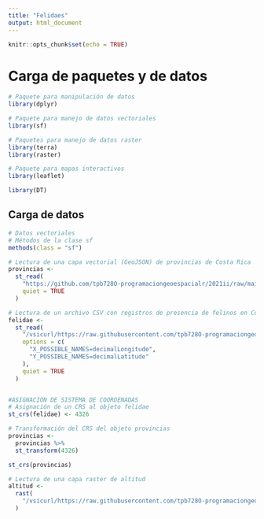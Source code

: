 ```yaml
---
title: "Felidaes"
output: html_document
---
```


```r
knitr::opts_chunk$set(echo = TRUE)
```

# Carga de paquetes y de datos
```r
# Paquete para manipulación de datos
library(dplyr)

# Paquete para manejo de datos vectoriales
library(sf)

# Paquetes para manejo de datos raster
library(terra)
library(raster)

# Paquete para mapas interactivos
library(leaflet)

library(DT)

```

## Carga de datos

```r
# Datos vectoriales
# Métodos de la clase sf
methods(class = "sf")

# Lectura de una capa vectorial (GeoJSON) de provincias de Costa Rica
provincias <-
  st_read(
    "https://github.com/tpb728O-programaciongeoespacialr/2021ii/raw/main/datos/ign/delimitacion-territorial-administrativa/provincias.geojson",
    quiet = TRUE
  )

# Lectura de un archivo CSV con registros de presencia de felinos en Costa Rica
felidae <-
  st_read(
    "/vsicurl/https://raw.githubusercontent.com/tpb728O-programaciongeoespacialr/2021ii/main/datos/gbif/felidae.csv",
    options = c(
      "X_POSSIBLE_NAMES=decimalLongitude",
      "Y_POSSIBLE_NAMES=decimalLatitude"
    ),
    quiet = TRUE
  )


#ASIGNACION DE SISTEMA DE COORDENADAS
# Asignación de un CRS al objeto felidae
st_crs(felidae) <- 4326

# Transformación del CRS del objeto provincias
provincias <-
  provincias %>%
  st_transform(4326)

st_crs(provincias)

# Lectura de una capa raster de altitud
altitud <-
  rast(
    "/vsicurl/https://raw.githubusercontent.com/tpb728O-programaciongeoespacialr/2021ii/master/datos/worldclim/altitud.tif"
  )


```
